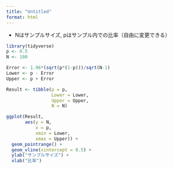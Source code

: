 ```yaml
---
title: "Untitled"
format: html
---
```


- Nはサンプルサイズ, pはサンプル内での比率（自由に変更できる）

```r
library(tidyverse)
p <- 0.5
N <- 100

Error <- 1.96*(sqrt(p*(1-p)))/sqrt(N-1)
Lower <- p - Error
Upper <- p + Error

Result <- tibble(p = p,
                 Lower = Lower,
                 Upper = Upper,
                 N = N)

ggplot(Result, 
       aes(y = N,
           x = p,
           xmin = Lower,
           xmax = Upper)) +
  geom_pointrange() +
  geom_vline(xintercept = 0.5) +
  ylab("サンプルサイズ") +
  xlab("比率")
```

